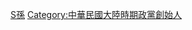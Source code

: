 {{Catmore}}
{{Commonscat|Sun Yat-sen}}

[[Category:以中华民国政治人物命名的分类|S孫]]
[[Category:中華民國大陸時期政黨創始人|Category:中華民國大陸時期政黨創始人]]